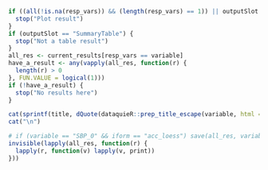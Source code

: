```r
if ((all(!is.na(resp_vars)) && (length(resp_vars) == 1)) || outputSlot == "SummaryPlot") {
  stop("Plot result")
}
if (outputSlot == "SummaryTable") {
  stop("Not a table result")
}
all_res <- current_results[resp_vars == variable]
have_a_result <- any(vapply(all_res, function(r) {
  length(r) > 0
}, FUN.VALUE = logical(1)))
if (!have_a_result) {
  stop("No results here")
}
```
```r
cat(sprintf(title, dQuote(dataquieR::prep_title_escape(variable, html = FALSE))))
cat("\n")
```
```r
# if (variable == "SBP_0" && iform == "acc_loess") save(all_res, variable, file = "/tmp/yyy.RData")
invisible(lapply(all_res, function(r) {
  lapply(r, function(v) lapply(v, print))
}))
```
